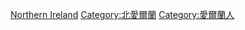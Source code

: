 {{Commonscat|People of Northern Ireland}}

[[Category:英國各構成國人|Northern Ireland]]
[[Category:北愛爾蘭|Category:北愛爾蘭]]
[[Category:愛爾蘭人|Category:愛爾蘭人]]